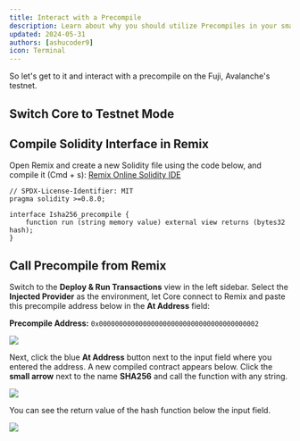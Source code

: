 ```yaml
---
title: Interact with a Precompile
description: Learn about why you should utilize Precompiles in your smart contracts.
updated: 2024-05-31
authors: [ashucoder9]
icon: Terminal
---
```


So let's get to it and interact with a precompile on the Fuji, Avalanche's testnet.

## Switch Core to Testnet Mode


<TestnetMode />

## Compile Solidity Interface in Remix

Open Remix and create a new Solidity file using the code below, and compile it (Cmd + s): [Remix Online Solidity IDE](https://remix.ethereum.org/#lang=en&optimize=false&runs=200&evmVersion=null&version=soljson-v0.8.26+commit.8a97fa7a.js)

```solidity
// SPDX-License-Identifier: MIT
pragma solidity >=0.8.0;

interface Isha256_precompile {
    function run (string memory value) external view returns (bytes32 hash);
}
```

## Call Precompile from Remix

Switch to the **Deploy & Run Transactions** view in the left sidebar. Select the **Injected Provider** as the environment, let Core connect to Remix and paste this precompile address below in the **At Address** field:

**Precompile Address:** `0x0000000000000000000000000000000000000002`

![](/course-images/customizing-evm/32.png)

Next, click the blue **At Address** button next to the input field where you entered the address. A new compiled contract appears below. Click the **small arrow** next to the name **SHA256** and call the function with any string.

![](/course-images/customizing-evm/33.png)

You can see the return value of the hash function below the input field.

![](/course-images/customizing-evm/34.png)

